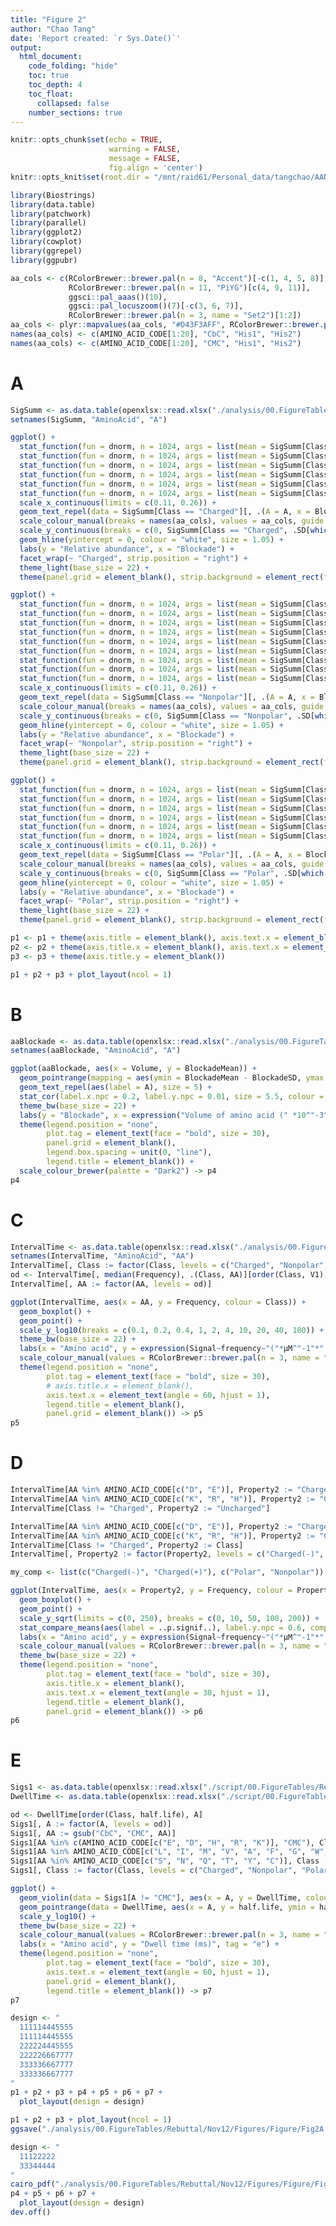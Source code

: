 ```yaml
---
title: "Figure 2"
author: "Chao Tang"
date: 'Report created: `r Sys.Date()`'
output: 
  html_document: 
    code_folding: "hide"
    toc: true
    toc_depth: 4
    toc_float: 
      collapsed: false
    number_sections: true
---
```


```r
knitr::opts_chunk$set(echo = TRUE, 
                      warning = FALSE, 
                      message = FALSE, 
                      fig.align = 'center')
knitr::opts_knit$set(root.dir = "/mnt/raid61/Personal_data/tangchao/AANanopore")
```

```r
library(Biostrings)
library(data.table)
library(patchwork)
library(parallel)
library(ggplot2)
library(cowplot)
library(ggrepel)
library(ggpubr)
```

```r
aa_cols <- c(RColorBrewer::brewer.pal(n = 8, "Accent")[-c(1, 4, 5, 8)], 
             RColorBrewer::brewer.pal(n = 11, "PiYG")[c(4, 9, 11)], 
             ggsci::pal_aaas()(10), 
             ggsci::pal_locuszoom()(7)[-c(3, 6, 7)], 
             RColorBrewer::brewer.pal(n = 3, name = "Set2")[1:2])
aa_cols <- plyr::mapvalues(aa_cols, "#D43F3AFF", RColorBrewer::brewer.pal(n = 8, name = "BrBG")[1])
names(aa_cols) <- c(AMINO_ACID_CODE[1:20], "CbC", "His1", "His2")
names(aa_cols) <- c(AMINO_ACID_CODE[1:20], "CMC", "His1", "His2")
```

# A

```r
SigSumm <- as.data.table(openxlsx::read.xlsx("./analysis/00.FigureTables/Rebuttal/Nov12/Figures/Data/Fig2A.xlsx"))
setnames(SigSumm, "AminoAcid", "A")
```

```r
ggplot() +
  stat_function(fun = dnorm, n = 1024, args = list(mean = SigSumm[Class == "Charged", BlockadeMean][1], sd = SigSumm[Class == "Charged", BlockadeSD][1]), colour = aa_cols[SigSumm[Class == "Charged", A][1]]) + 
  stat_function(fun = dnorm, n = 1024, args = list(mean = SigSumm[Class == "Charged", BlockadeMean][2], sd = SigSumm[Class == "Charged", BlockadeSD][2]), colour = aa_cols[SigSumm[Class == "Charged", A][2]]) + 
  stat_function(fun = dnorm, n = 1024, args = list(mean = SigSumm[Class == "Charged", BlockadeMean][3], sd = SigSumm[Class == "Charged", BlockadeSD][3]), colour = aa_cols[SigSumm[Class == "Charged", A][3]]) + 
  stat_function(fun = dnorm, n = 1024, args = list(mean = SigSumm[Class == "Charged", BlockadeMean][4], sd = SigSumm[Class == "Charged", BlockadeSD][4]), colour = aa_cols[SigSumm[Class == "Charged", A][4]]) + 
  stat_function(fun = dnorm, n = 1024, args = list(mean = SigSumm[Class == "Charged", BlockadeMean][5], sd = SigSumm[Class == "Charged", BlockadeSD][5]), colour = aa_cols[SigSumm[Class == "Charged", A][5]]) + 
  stat_function(fun = dnorm, n = 1024, args = list(mean = SigSumm[Class == "Charged", BlockadeMean][6], sd = SigSumm[Class == "Charged", BlockadeSD][6]), colour = aa_cols[SigSumm[Class == "Charged", A][6]]) + 
  scale_x_continuous(limits = c(0.11, 0.26)) + 
  geom_text_repel(data = SigSumm[Class == "Charged"][, .(A = A, x = BlockadeMean, y = dnorm(BlockadeMean, BlockadeMean, BlockadeSD))], aes(x, y, label = A, colour = A), size = 5) + 
  scale_colour_manual(breaks = names(aa_cols), values = aa_cols, guide = "none") + 
  scale_y_continuous(breaks = c(0, SigSumm[Class == "Charged", .SD[which.min(BlockadeSD)], ][, dnorm(BlockadeMean, BlockadeMean, BlockadeSD)]/2, SigSumm[Class == "Charged", .SD[which.min(BlockadeSD)], ][, dnorm(BlockadeMean, BlockadeMean, BlockadeSD)]), labels = c(0, 0.5, 1)) + 
  geom_hline(yintercept = 0, colour = "white", size = 1.05) + 
  labs(y = "Relative abundance", x = "Blockade") + 
  facet_wrap(~ "Charged", strip.position = "right") + 
  theme_light(base_size = 22) + 
  theme(panel.grid = element_blank(), strip.background = element_rect(fill = RColorBrewer::brewer.pal(n = 3, "Dark2")[1])) -> p1

ggplot() +
  stat_function(fun = dnorm, n = 1024, args = list(mean = SigSumm[Class == "Nonpolar", BlockadeMean][1], sd = SigSumm[Class == "Nonpolar", BlockadeSD][1]), colour = aa_cols[SigSumm[Class == "Nonpolar", A][1]]) + 
  stat_function(fun = dnorm, n = 1024, args = list(mean = SigSumm[Class == "Nonpolar", BlockadeMean][2], sd = SigSumm[Class == "Nonpolar", BlockadeSD][2]), colour = aa_cols[SigSumm[Class == "Nonpolar", A][2]]) + 
  stat_function(fun = dnorm, n = 1024, args = list(mean = SigSumm[Class == "Nonpolar", BlockadeMean][3], sd = SigSumm[Class == "Nonpolar", BlockadeSD][3]), colour = aa_cols[SigSumm[Class == "Nonpolar", A][3]]) + 
  stat_function(fun = dnorm, n = 1024, args = list(mean = SigSumm[Class == "Nonpolar", BlockadeMean][4], sd = SigSumm[Class == "Nonpolar", BlockadeSD][4]), colour = aa_cols[SigSumm[Class == "Nonpolar", A][4]]) + 
  stat_function(fun = dnorm, n = 1024, args = list(mean = SigSumm[Class == "Nonpolar", BlockadeMean][5], sd = SigSumm[Class == "Nonpolar", BlockadeSD][5]), colour = aa_cols[SigSumm[Class == "Nonpolar", A][5]]) + 
  stat_function(fun = dnorm, n = 1024, args = list(mean = SigSumm[Class == "Nonpolar", BlockadeMean][6], sd = SigSumm[Class == "Nonpolar", BlockadeSD][6]), colour = aa_cols[SigSumm[Class == "Nonpolar", A][6]]) + 
  stat_function(fun = dnorm, n = 1024, args = list(mean = SigSumm[Class == "Nonpolar", BlockadeMean][7], sd = SigSumm[Class == "Nonpolar", BlockadeSD][7]), colour = aa_cols[SigSumm[Class == "Nonpolar", A][7]]) + 
  stat_function(fun = dnorm, n = 1024, args = list(mean = SigSumm[Class == "Nonpolar", BlockadeMean][8], sd = SigSumm[Class == "Nonpolar", BlockadeSD][8]), colour = aa_cols[SigSumm[Class == "Nonpolar", A][8]]) + 
  stat_function(fun = dnorm, n = 1024, args = list(mean = SigSumm[Class == "Nonpolar", BlockadeMean][9], sd = SigSumm[Class == "Nonpolar", BlockadeSD][9]), colour = aa_cols[SigSumm[Class == "Nonpolar", A][9]]) + 
  scale_x_continuous(limits = c(0.11, 0.26)) + 
  geom_text_repel(data = SigSumm[Class == "Nonpolar"][, .(A = A, x = BlockadeMean, y = dnorm(BlockadeMean, BlockadeMean, BlockadeSD))], aes(x, y, label = A, colour = A), size = 5) + 
  scale_colour_manual(breaks = names(aa_cols), values = aa_cols, guide = "none") + 
  scale_y_continuous(breaks = c(0, SigSumm[Class == "Nonpolar", .SD[which.min(BlockadeSD)], ][, dnorm(BlockadeMean, BlockadeMean, BlockadeSD)]/2, SigSumm[Class == "Nonpolar", .SD[which.min(BlockadeSD)], ][, dnorm(BlockadeMean, BlockadeMean, BlockadeSD)]), labels = c(0, 0.5, 1)) + 
  geom_hline(yintercept = 0, colour = "white", size = 1.05) + 
  labs(y = "Relative abundance", x = "Blockade") + 
  facet_wrap(~ "Nonpolar", strip.position = "right") + 
  theme_light(base_size = 22) + 
  theme(panel.grid = element_blank(), strip.background = element_rect(fill = RColorBrewer::brewer.pal(n = 3, "Dark2")[3])) -> p2

ggplot() +
  stat_function(fun = dnorm, n = 1024, args = list(mean = SigSumm[Class == "Polar", BlockadeMean][1], sd = SigSumm[Class == "Polar", BlockadeSD][1]), colour = aa_cols[SigSumm[Class == "Polar", A][1]]) + 
  stat_function(fun = dnorm, n = 1024, args = list(mean = SigSumm[Class == "Polar", BlockadeMean][2], sd = SigSumm[Class == "Polar", BlockadeSD][2]), colour = aa_cols[SigSumm[Class == "Polar", A][2]]) + 
  stat_function(fun = dnorm, n = 1024, args = list(mean = SigSumm[Class == "Polar", BlockadeMean][3], sd = SigSumm[Class == "Polar", BlockadeSD][3]), colour = aa_cols[SigSumm[Class == "Polar", A][3]]) + 
  stat_function(fun = dnorm, n = 1024, args = list(mean = SigSumm[Class == "Polar", BlockadeMean][4], sd = SigSumm[Class == "Polar", BlockadeSD][4]), colour = aa_cols[SigSumm[Class == "Polar", A][4]]) + 
  stat_function(fun = dnorm, n = 1024, args = list(mean = SigSumm[Class == "Polar", BlockadeMean][5], sd = SigSumm[Class == "Polar", BlockadeSD][5]), colour = aa_cols[SigSumm[Class == "Polar", A][5]]) + 
  stat_function(fun = dnorm, n = 1024, args = list(mean = SigSumm[Class == "Polar", BlockadeMean][6], sd = SigSumm[Class == "Polar", BlockadeSD][6]), colour = aa_cols[SigSumm[Class == "Polar", A][6]]) + 
  scale_x_continuous(limits = c(0.11, 0.26)) + 
  geom_text_repel(data = SigSumm[Class == "Polar"][, .(A = A, x = BlockadeMean, y = dnorm(BlockadeMean, BlockadeMean, BlockadeSD))], aes(x, y, label = A, colour = A), size = 5) + 
  scale_colour_manual(breaks = names(aa_cols), values = aa_cols, guide = "none") + 
  scale_y_continuous(breaks = c(0, SigSumm[Class == "Polar", .SD[which.min(BlockadeSD)], ][, dnorm(BlockadeMean, BlockadeMean, BlockadeSD)]/2, SigSumm[Class == "Polar", .SD[which.min(BlockadeSD)], ][, dnorm(BlockadeMean, BlockadeMean, BlockadeSD)]), labels = c(0, 0.5, 1)) + 
  geom_hline(yintercept = 0, colour = "white", size = 1.05) + 
  labs(y = "Relative abundance", x = "Blockade") + 
  facet_wrap(~ "Polar", strip.position = "right") + 
  theme_light(base_size = 22) + 
  theme(panel.grid = element_blank(), strip.background = element_rect(fill = RColorBrewer::brewer.pal(n = 3, "Dark2")[2])) -> p3
```

```r
p1 <- p1 + theme(axis.title = element_blank(), axis.text.x = element_blank(), axis.ticks.x = element_blank(), plot.tag = element_text(face = "bold", size = 30)) + labs(tag = "a")
p2 <- p2 + theme(axis.title.x = element_blank(), axis.text.x = element_blank(), axis.ticks.x = element_blank())
p3 <- p3 + theme(axis.title.y = element_blank())
```

```r
p1 + p2 + p3 + plot_layout(ncol = 1)
```

# B

```r
aaBlockade <- as.data.table(openxlsx::read.xlsx("./analysis/00.FigureTables/Rebuttal/Nov12/Figures/Data/Fig2B.xlsx"))
setnames(aaBlockade, "AminoAcid", "A")
```

```r
ggplot(aaBlockade, aes(x = Volume, y = BlockadeMean)) + 
  geom_pointrange(mapping = aes(ymin = BlockadeMean - BlockadeSD, ymax = BlockadeMean + BlockadeSD, colour = Class)) + 
  geom_text_repel(aes(label = A), size = 5) + 
  stat_cor(label.x.npc = 0.2, label.y.npc = 0.01, size = 5.5, colour = "red") + 
  theme_bw(base_size = 22) + 
  labs(y = "Blockade", x = expression("Volume of amino acid (" *10^"-3"*nm^3*")"), tag = "b") +
  theme(legend.position = "none", 
        plot.tag = element_text(face = "bold", size = 30), 
        panel.grid = element_blank(), 
        legend.box.spacing = unit(0, "line"), 
        legend.title = element_blank()) + 
  scale_colour_brewer(palette = "Dark2") -> p4
p4
```


# C

```r
IntervalTime <- as.data.table(openxlsx::read.xlsx("./analysis/00.FigureTables/Rebuttal/Nov12/Figures/Data/Fig2C.xlsx"))
setnames(IntervalTime, "AminoAcid", "AA")
IntervalTime[, Class := factor(Class, levels = c("Charged", "Nonpolar", "Polar"))]
od <- IntervalTime[, median(Frequency), .(Class, AA)][order(Class, V1), AA]
IntervalTime[, AA := factor(AA, levels = od)]
```

```r
ggplot(IntervalTime, aes(x = AA, y = Frequency, colour = Class)) + 
  geom_boxplot() + 
  geom_point() + 
  scale_y_log10(breaks = c(0.1, 0.2, 0.4, 1, 2, 4, 10, 20, 40, 100)) + 
  theme_bw(base_size = 22) + 
  labs(x = "Amino acid", y = expression(Signal~frequency~"("*μM^"-1"*" min"^-1*")"), tag = "c") + 
  scale_colour_manual(values = RColorBrewer::brewer.pal(n = 3, name = "Dark2")[c(1, 3, 2)]) + 
  theme(legend.position = "none", 
        plot.tag = element_text(face = "bold", size = 30), 
        # axis.title.x = element_blank(), 
        axis.text.x = element_text(angle = 60, hjust = 1), 
        legend.title = element_blank(), 
        panel.grid = element_blank()) -> p5
p5
```


# D


```r
IntervalTime[AA %in% AMINO_ACID_CODE[c("D", "E")], Property2 := "Charged(-)"]
IntervalTime[AA %in% AMINO_ACID_CODE[c("K", "R", "H")], Property2 := "Charged(+)"]
IntervalTime[Class != "Charged", Property2 := "Uncharged"]

IntervalTime[AA %in% AMINO_ACID_CODE[c("D", "E")], Property2 := "Charged(-)"]
IntervalTime[AA %in% AMINO_ACID_CODE[c("K", "R", "H")], Property2 := "Charged(+)"]
IntervalTime[Class != "Charged", Property2 := Class]
IntervalTime[, Property2 := factor(Property2, levels = c("Charged(-)", "Charged(+)", "Nonpolar", "Polar"))]
```

```r
my_comp <- list(c("Charged(-)", "Charged(+)"), c("Polar", "Nonpolar"))

ggplot(IntervalTime, aes(x = Property2, y = Frequency, colour = Property2)) + 
  geom_boxplot() + 
  geom_point() + 
  scale_y_sqrt(limits = c(0, 250), breaks = c(0, 10, 50, 100, 200)) + 
  stat_compare_means(aes(label = ..p.signif..), label.y.npc = 0.6, comparisons = my_comp, size = 8) + 
  labs(x = "Amino acid", y = expression(Signal~frequency~"("*μM^"-1"*" min"^-1*")"), tag = "d") + 
  scale_colour_manual(values = RColorBrewer::brewer.pal(n = 3, name = "Dark2")[c(1, 1, 3, 2)]) + 
  theme_bw(base_size = 22) + 
  theme(legend.position = "none", 
        plot.tag = element_text(face = "bold", size = 30), 
        axis.title.x = element_blank(), 
        axis.text.x = element_text(angle = 30, hjust = 1), 
        legend.title = element_blank(), 
        panel.grid = element_blank()) -> p6
p6
```

# E

```r
Sigs1 <- as.data.table(openxlsx::read.xlsx("./script/00.FigureTables/Rebuttal/NatureMethods/Fig2/d.xlsx", 1))
DwellTime <- as.data.table(openxlsx::read.xlsx("./script/00.FigureTables/Rebuttal/NatureMethods/Fig2/d.xlsx", 2))
```

```r
od <- DwellTime[order(Class, half.life), A]
Sigs1[, A := factor(A, levels = od)]
Sigs1[, AA := gsub("CbC", "CMC", AA)]
Sigs1[AA %in% c(AMINO_ACID_CODE[c("E", "D", "H", "R", "K")], "CMC"), Class := "Charged"]
Sigs1[AA %in% AMINO_ACID_CODE[c("L", "I", "M", "V", "A", "F", "G", "W", "P")], Class := "Nonpolar"]
Sigs1[AA %in% AMINO_ACID_CODE[c("S", "N", "Q", "T", "Y", "C")], Class := "Polar"]
Sigs1[, Class := factor(Class, levels = c("Charged", "Nonpolar", "Polar"))]
```

```r
ggplot() + 
  geom_violin(data = Sigs1[A != "CMC"], aes(x = A, y = DwellTime, colour = Class)) +
  geom_pointrange(data = DwellTime, aes(x = A, y = half.life, ymin = half.life - half.life_Std.Error, ymax = half.life + half.life_Std.Error), size = 0.5) + 
  scale_y_log10() +
  theme_bw(base_size = 22) + 
  scale_colour_manual(values = RColorBrewer::brewer.pal(n = 3, name = "Dark2")[c(1, 3, 2)]) + 
  labs(x = "Amino acid", y = "Dwell time (ms)", tag = "e") + 
  theme(legend.position = "none", 
        plot.tag = element_text(face = "bold", size = 30), 
        axis.text.x = element_text(angle = 60, hjust = 1), 
        panel.grid = element_blank(), 
        legend.title = element_blank()) -> p7
p7
```


```r
design <- "
  111114445555
  111114445555
  222224445555
  222226667777
  333336667777
  333336667777
"
p1 + p2 + p3 + p4 + p5 + p6 + p7 + 
  plot_layout(design = design)
```


```r
p1 + p2 + p3 + plot_layout(ncol = 1)
ggsave("./analysis/00.FigureTables/Rebuttal/Nov12/Figures/Figure/Fig2A.pdf")
```

```r
design <- "
  11122222
  33344444
"
cairo_pdf("./analysis/00.FigureTables/Rebuttal/Nov12/Figures/Figure/Fig2B-E.pdf", width = 11.5, height = 10)
p4 + p5 + p6 + p7 + 
  plot_layout(design = design)
dev.off()
```

